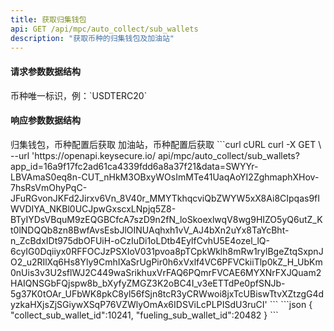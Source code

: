 ---
title: 获取归集钱包
api: GET /api/mpc/auto_collect/sub_wallets
description: "获取币种的归集钱包及加油站"
---

#### 请求参数数据结构
<ParamField query="symbol" type="integer" required>
    币种唯一标识，例：`USDTERC20`
</ParamField>


#### 响应参数数据结构
<Expandable title="object">
    <ResponseField name="collect_sub_wallet_id" type="integer">归集钱包，币种配置后获取</ResponseField>
    <ResponseField name="fueling_sub_wallet_id" type="integer">加油站，币种配置后获取</ResponseField>
</Expandable>



<RequestExample>
  ```curl cURL
  curl -X GET \
  --url 'https://openapi.keysecure.io/
api/mpc/auto_collect/sub_wallets?app_id=16a9f17fc2ad61ca4339fdd6a8a37f21&data=SWYYr-LBVAmaS0eq8n-CUT_nHkM3OBxyWOsImMTe41UaqAoYI2ZghmaphXHov-7hsRsVmOhyPqC-JFuRGvonJKFd2Jirxv6Vn_8V40r_MMYTkhqcviQbZWYW5xX8Ai8CIpqas9fIWVDIYA_NKBl0UCJpwGxscxLNpjq5Z8-BTyIYDsVBquM9zEQGBCfcA7szD9n2fN_loSkoexlwqV8wg9HIZO5yQ6utZ_Kt0lNDQQb8zn8BwfAvsEsbJlOINUAqhxh1vV_AJ4bXn2uYx8TaYcBht-n_ZcBdxIDt975dbOFUiH-oCzIuDi1oLDtb4EylfCvhU5E4ozel_lQ-6cyIG0Dqiiyx0RFFOCJzPSXIoV031pvoa8pTCpkWklh8mRw1rylBgeZtqSxpnJO2_u2RIlXq6Hs8Yly9CmhIXaSrUgPir0h6xVxlf4VC6PFVCkiiTlp0kZ_H_UbKm0nUis3v3U2sflWJ2C449waSrikhuxVrFAQ6PQmrFVCAE6MYXNrFXJQuam2HAIQNSGbFQjspw8b_bXyfyZMGZ3K2oBC4I_v3eETTdPe0pfSNJb-5g37K0tOAr_UFbWK8pkC8yl56fSjn8tcR3yCRWwoi8jxTcUBiswTtvXZtzgG4dyzkaHXjsZjSGiywXSqP76VZWlyOmAx6IDSViLcPLPISdU3ruCI'
  ```
</RequestExample>



<ResponseExample>
```json
{
    "collect_sub_wallet_id":10241,
    "fueling_sub_wallet_id":20482
}
```
</ResponseExample>